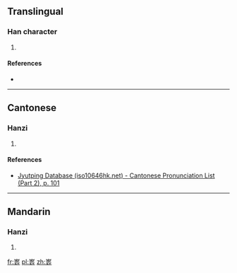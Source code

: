==Translingual==

===Han character===
{{Han char|rn=46|rad=山|as=13|sn=16|four=|canj=山一人土 (UMOG), X山一人土 (XUMOG)|ids=⿳山豕⿰土土}}

# {{defn|Han|sort=山13}}

====References====
* {{Han ref|kx=0321.080|dkj=08534|hdz=10800.050|uh=5DB3|ud=23987}}

----

==Cantonese==

===Hanzi===
{{yue-hanzi|jyut=[[dei6]]|y=dei6}}

# {{defn|lang=yue|sort=山13}}

====References====
* [http://www.iso10646hk.net/jp/document/download.jsp Jyutping Database (iso10646hk.net) - Cantonese Pronunciation List (Part 2), p. 101]

----

==Mandarin==

===Hanzi===
{{cmn-hanzi|pin=[[dì]] ([[di4]])|wg=ti<sup>4</sup>}}

# {{defn|lang=cmn|sort=山13}}

[[fr:嶳]]
[[pl:嶳]]
[[zh:嶳]]